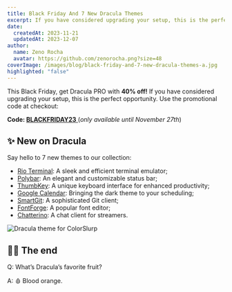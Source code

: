 ```yaml
---
title: Black Friday And 7 New Dracula Themes
excerpt: If you have considered upgrading your setup, this is the perfect opportunity.
date:
  createdAt: 2023-11-21
  updatedAt: 2023-12-07
author:
  name: Zeno Rocha
  avatar: https://github.com/zenorocha.png?size=48
coverImage: /images/blog/black-friday-and-7-new-dracula-themes-a.jpg
highlighted: "false"
---
```


This Black Friday, get Dracula PRO with **40% off!** If you have considered upgrading your setup, this is the perfect opportunity. Use the promotional code at checkout:

**Code: [BLACKFRIDAY23](https://draculatheme.gumroad.com/l/dracula-pro/blackfriday23)**[ ](https://draculatheme.gumroad.com/l/dracula-pro/blackfriday23)(_only available until November 27th_)

## ✨ New on Dracula

Say hello to 7 new themes to our collection:

- [Rio Terminal](/rio-terminal): A sleek and efficient terminal emulator;
- [Polybar](/polybar): An elegant and customizable status bar;
- [ThumbKey](/thumb-key): A unique keyboard interface for enhanced productivity;
- [Google Calendar](/google-calendar): Bringing the dark theme to your scheduling;
- [SmartGit](/smartgit): A sophisticated Git client;
- [FontForge](/fontforge): A popular font editor;
- [Chatterino](/chatterino): A chat client for streamers.

![Dracula theme for ColorSlurp](/images/blog/black-friday-and-7-new-dracula-themes-b.jpg)

## 👋🏻 The end

Q: What’s Dracula’s favorite fruit?

A: 🩸 Blood orange.
